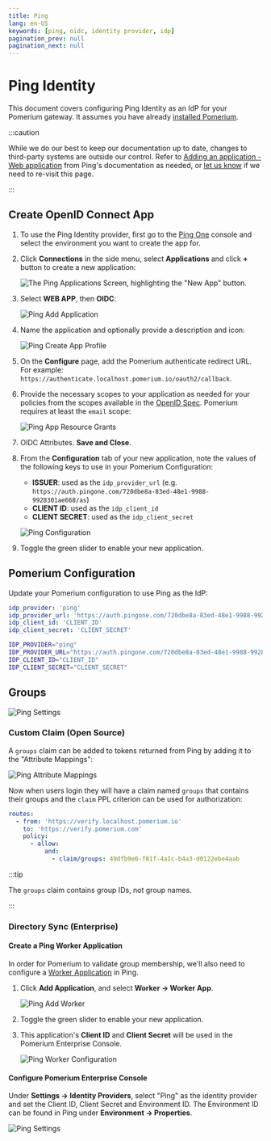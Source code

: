 ```yaml
---
title: Ping
lang: en-US
keywords: [ping, oidc, identity provider, idp]
pagination_prev: null
pagination_next: null
---
```



# Ping Identity

This document covers configuring Ping Identity as an IdP for your Pomerium gateway. It assumes you have already [installed Pomerium](/docs/deploy).

:::caution

While we do our best to keep our documentation up to date, changes to third-party systems are outside our control. Refer to [Adding an application - Web application](https://docs.pingidentity.com/bundle/p14c/page/lyd1583255784891.html) from Ping's documentation as needed, or [let us know](https://github.com/pomerium/documentation/issues/new?assignees=&labels=&template=doc-error.md) if we need to re-visit this page.

:::

## Create OpenID Connect App

1. To use the Ping Identity provider, first go to the [Ping One](https://www.pingidentity.com/en/account/sign-on.html) console and select the environment you want to create the app for.

1. Click **Connections** in the side menu, select **Applications** and click **+** button to create a new application:

   ![The Ping Applications Screen, highlighting the "New App" button.](./img/ping/ping-new-app.png)

1. Select **WEB APP**, then **OIDC**:

   ![Ping Add Application](./img/ping/ping-add-application.png)

1. Name the application and optionally provide a description and icon:

   ![Ping Create App Profile](./img/ping/ping-app-profile.png)

1. On the **Configure** page, add the Pomerium authenticate redirect URL. For example: `https://authenticate.localhost.pomerium.io/oauth2/callback`.

1. Provide the necessary scopes to your application as needed for your policies from the scopes available in the [OpenID Spec](https://openid.net/specs/openid-connect-core-1_0.html#ScopeClaims). Pomerium requires at least the `email` scope:

   ![Ping App Resource Grants](./img/ping/ping-app-grants.png)

1. OIDC Attributes. **Save and Close**.

1. From the **Configuration** tab of your new application, note the values of the following keys to use in your Pomerium Configuration:

   - **ISSUER**: used as the `idp_provider_url` (e.g. `https://auth.pingone.com/720dbe8a-83ed-48e1-9988-9928301ae668/as`)
   - **CLIENT ID**: used as the `idp_client_id`
   - **CLIENT SECRET**: used as the `idp_client_secret`

   ![Ping Configuration](./img/ping/ping-configuration.png)

1. Toggle the green slider to enable your new application.

## Pomerium Configuration

Update your Pomerium configuration to use Ping as the IdP:

<Tabs>
<TabItem value="config.yaml" label="config.yaml">

```yaml
idp_provider: 'ping'
idp_provider_url: 'https://auth.pingone.com/720dbe8a-83ed-48e1-9988-9928301ae668/as'
idp_client_id: 'CLIENT_ID'
idp_client_secret: 'CLIENT_SECRET'
```

</TabItem>
<TabItem value="Environment Variables" label="Environment Variables">

```bash
IDP_PROVIDER="ping"
IDP_PROVIDER_URL="https://auth.pingone.com/720dbe8a-83ed-48e1-9988-9928301ae668/as"
IDP_CLIENT_ID="CLIENT_ID"
IDP_CLIENT_SECRET="CLIENT_SECRET"
```

</TabItem>
</Tabs>

## Groups

![Ping Settings](./img/ping/ping-idp.png)

<Tabs>
<TabItem value="Custom Claim (Open Source)" label="Custom Claim (Open Source)">

### Custom Claim (Open Source)

A `groups` claim can be added to tokens returned from Ping by adding it to the "Attribute Mappings":

![Ping Attribute Mappings](./img/ping/ping-groups.png)

Now when users login they will have a claim named `groups` that contains their groups and the `claim` PPL criterion can be used for authorization:

```yaml
routes:
  - from: 'https://verify.localhost.pomerium.io'
    to: 'https://verify.pomerium.com'
    policy:
      - allow:
          and:
            - claim/groups: 49dfb9e6-f81f-4a1c-b4a3-d0122ebe4aab
```

:::tip

The `groups` claim contains group IDs, not group names.

:::

</TabItem>
<TabItem value="Directory Sync (Enterprise)" label="Directory Sync (Enterprise)">

### Directory Sync (Enterprise)

#### Create a Ping Worker Application

In order for Pomerium to validate group membership, we'll also need to configure a [Worker Application](https://docs.pingidentity.com/bundle/pingdirectory-73/page/lfm1564011499001.html) in Ping.

1. Click **Add Application**, and select **Worker → Worker App**.

   ![Ping Add Worker](./img/ping/ping-add-worker.png)

1. Toggle the green slider to enable your new application.

1. This application's **Client ID** and **Client Secret** will be used in the Pomerium Enterprise Console.

   ![Ping Worker Configuration](./img/ping/ping-worker-configuration.png)

#### Configure Pomerium Enterprise Console

Under **Settings → Identity Providers**, select "Ping" as the identity provider and set the Client ID, Client Secret and Environment ID. The Environment ID can be found in Ping under **Environment → Properties**.

![Ping Settings](./img/ping/ping-idp.png)

</TabItem>
</Tabs>
